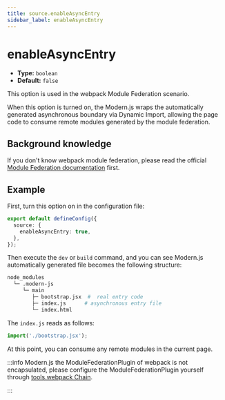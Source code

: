 ```yaml
---
title: source.enableAsyncEntry
sidebar_label: enableAsyncEntry
---
```

# enableAsyncEntry

- **Type:** `boolean`
- **Default:** `false`

This option is used in the webpack Module Federation scenario.

When this option is turned on, the Modern.js wraps the automatically generated asynchronous boundary via Dynamic Import, allowing the page code to consume remote modules generated by the module federation.

## Background knowledge

If you don't know webpack module federation, please read the official [Module Federation documentation](https://webpack.js.org/concepts/module-federation) first.

## Example

First, turn this option on in the configuration file:

```ts title="modern.config.ts"
export default defineConfig({
  source: {
    enableAsyncEntry: true,
  },
});
```

Then execute the `dev` or `build` command, and you can see Modern.js automatically generated file becomes the following structure:

```bash
node_modules
  └─ .modern-js
     └─ main
        ├─ bootstrap.jsx  #  real entry code
        ├─ index.js      # asynchronous entry file
        └─ index.html
```

The `index.js` reads as follows:

```js
import('./bootstrap.jsx');
```

At this point, you can consume any remote modules in the current page.

:::info
Modern.js the ModuleFederationPlugin of webpack is not encapsulated, please configure the ModuleFederationPlugin yourself through [tools.webpack Chain](/configure/app/tools/webpack-chain).

:::
